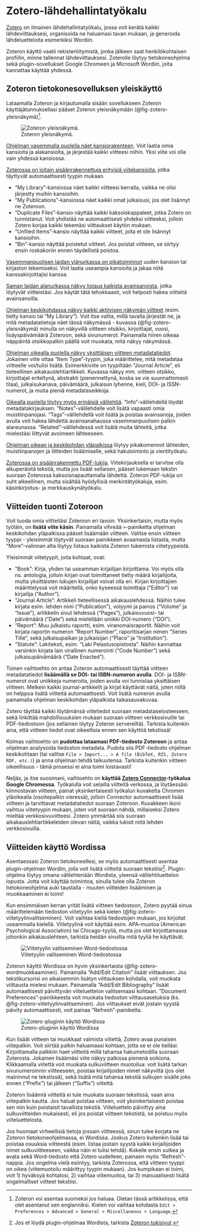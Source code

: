 # Zotero-lähdehallintatyökalu

[Zotero](https://www.zotero.org/) on ilmainen lähdehallintatyökalu, jossa voit kerätä kaikki lähdeviittauksesi, organisoida ne haluamasi tavan mukaan, ja generoida lähdeluetteloita esimerkiksi Wordiin.

Zoteron käyttö vaatii rekisteröitymistä, jonka jälkeen saat henkilökohtaisen profiilin, minne tallennat lähdeviittauksesi. Zoterolle löytyy tietokoneohjelma sekä plugin-sovellukset Google Chromeen ja Microsoft Wordiin, joita kannattaa käyttää yhdessä.

## Zoteron tietokonesovelluksen yleiskäyttö

Lataamalla Zoteron ja kirjautumalla sisään sovellukseen Zoteron käyttäjätunnuksellasi pääset Zoteron yleisnäkymään (@fig-zotero-yleisnäkymä)[^zotero-1].

[^zotero-1]: Zoteron voi asentaa suomeksi jos haluaa. Oletan tässä artikkelissa, että olet asentanut sen englanniksi. Kielen voi vaihtaa kohdasta `Edit > Preferences > Advanced > General > Miscellaneous > Language`.

![Zoteron yleisnäkymä.](pics/zotero_yleisnäkymä.png){#fig-zotero-yleisnäkymä fig-alt="Kuvakaappaus Zoteron tietokoneohjelman yleisnäkymästä. Kuvassa vasemmalla laidalla on suuri kansiorakenne, keskellä on useita viittauksia, ja oikealla näkyy yhden esimerkkiviittauksen metadatatiedot."}

[Ohjelman vasemmalla puolella näet kansiorakenteen]{.underline}. Voit laatia omia kansioita ja alakansioita, ja järjestää kaikki viitteesi niihin. Yksi viite voi olla vain yhdessä kansiossa.

[Zoterossa on joitain sisäänrakennettuja erityisiä viitekansioita]{.underline}, jotka täyttyvät automaattisesti tyypin mukaan.

-   "My Library"-kansiossa näet kaikki viitteesi kerralla, vaikka ne olisi järjestty muihin kansioihin.
-   "My Publications"-kansiossa näet kaikki omat julkaisusi, jos olet lisännyt ne Zoteroon.
-   "Duplicate Files"-kansio näyttää kaikki kaksoiskappaleet, jotka Zotero on tunnistanut. Voit yhdistää ne automaattisesti yhdeksi viitteeksi, jolloin Zotero korjaa kaikki tekemäsi viittaukset käytön mukaan.
-   "Unfiled Items"-kansio näyttää kaikki viitteet, joita et ole lisännyt kansioihin.
-   "Bin"-kansio näyttää poistetut viitteet. Jos poistat viitteen, se siirtyy ensin roskakoriin ennen täydellistä poistoa.

[Vasemmanpuolisen laidan ylänurkassa on pikatoiminnot]{.underline} uuden kansion tai kirjaston tekemiseksi. Voit laatia useampia kansioita ja jakaa niitä kanssakirjoittajisi kanssa.

[Saman laidan alanurkassa näkyy listaus kaikista avainsanoista]{.underline}, jotka löytyvät viitteistäsi. Jos käytät tätä tehokkaasti, voit helposti hakea viitteitä avainsanoilla.

[Ohjelman keskikohdassa näkyy kaikki aktiivisen näkymän viitteet]{.underline} (esim. tietty kansio tai "My Library"). Voit itse valita, millä tavalla järjestät ne, ja mitä metadatatietoja näet tässä näkymässä - kuvassa (@fig-zotero-yleisnäkymä) minulla on näkyvillä viitteen otsikko, kirjoittajat, vuosi, lisäyspäivämäärä Zoteroon, sekä sivunumerot. Painamalla hiiren oikeaa näppäintä otsikkopalkin päällä voit muokata, mitä näkyy näkymässä.

[Ohjelman oikealla puolella näkyy yksittäisen viitteen metadatatiedot]{.underline}. Jokainen viite ottaa "Item Type"-tyypin, joka määrittelee, mitä metadataa viitteelle voi/tulisi lisätä. Esimerkkiviite on tyypiltään "Journal Article", eli tieteellinen aikakauslehtiartikkeli. Kuvassa näkyy mm. viitteen otsikko, kirjoittajat eriteltynä, abstrakti (pienennettynä, koska se vie suunnattomasti tilaa), julkaisukanava, päivämäärä, julkaisun lyhenne, kieli, DOI- ja ISSN-numerot, ja muita pieniä metadataseikkoja.

[Oikealla puolella löytyy myös erinäisiä välilehtiä]{.underline}. "Info"-välilehdellä löydät metadatakirjauksen. "Notes"-välilehdelle voit lisätä vapaasti omia muistiinpanojasi. "Tags"-välilehdellä voit lisätä ja poistaa avainsanoja, joiden avulla voit hakea lähdettä avainsanahaussa vasemmanpuolisen palkin alareunassa. "Related"-välilehdessä voit lisätä muita lähteitä, jotka mielestäsi liittyvät avoimeen lähteeseen.

[Ohjelman oikean ja keskikohdan yläpalkissa]{.underline} löytyy pikakomennot lähteiden, muistiinpanojen ja liitteiden lisäämiselle, sekä hakutoiminto ja vientityökalu.

[Zoterossa on sisäänrakennettu PDF-lukija]{.underline}. Viitekirjauksella ei tarvitse olla alkuperäistä tekstiä, mutta jos lisäät sellaisen, pääset lukemaan tekstin suoraan Zoterossa kaksoisnapauttamalla lähdettä. Zoteron PDF-lukija on suht alkeellinen, mutta sisältää hyödyllisiä merkintätyökaluja, esim. käsinkirjoitus- ja merkkauskynätyökalu.

## Viitteiden tuonti Zoteroon

Voit tuoda omia viitteitäsi Zoteroon eri tavoin. Yksinkertaisin, mutta myös työläin, on **lisätä viite käsin**. Painamalla vihreää `+`-painiketta ohjelman keskikohdan yläpalkissa pääset lisäämään viitteen. Valitse ensin viitteen tyyppi - yleisimmät löytyvät suoraan painikkeen avaamasta listasta, mutta "More"-valinnan alta löytyy listaus kaikista Zoteron tukemista viitetyypeistä.

Yleisimmät viitetyypit, joita kohtaat, ovat:

-   "Book": Kirja, yhden tai useamman kirjailijan kirjoittama. Voi myös olla ns. antologia, jolloin kirjan ovat toimittaneet tietty määrä kirjailijoita, mutta yksittäisten lukujen kirjailijat voivat olla eri. Kirjan kirjoittajien määrittelyssä voit määritellä, onko kyseessä toimittaja ("Editor") vai kirjailija ("Author").
-   "Journal Article": Artikkeli tieteellisessä aikakauslehdessä. Näihin tulee kirjata esim. lehden nimi ("Publication"), volyymi ja painos ("Volume" ja "Issue"), artikkelin sivut lehdessä ("Pages"), julkaisuvuosi- tai päivämäärä ("Date") sekä mielellään uniikki DOI-numero ("DOI").
-   "Report": Muu julkaistu raportti, esim. viranomaisraportit. Näihin voit kirjata raportin numeron "Report Number", raporttisarjan nimen "Series Title", sekä julkaisupaikan ja julkaisijan ("Place" ja "Institution").
-   "Statute": Lakiteksti, esim. "Laki Pelastusopistosta". Näihin kannattaa varsinkin kirjata lain virallinen numerointi ("Code Number") sekä julkaisupäivämäärä ("Date Enacted").

Toinen vaihtoehto on antaa Zoteron automaattisesti täyttää viitteen metadatatiedot **lisäämällä se DOI- tai ISBN-numeron avulla**. DOI- ja ISBN-numerot ovat uniikkeja numeroita, joiden avulla voi tunnistaa yksittäisen viitteen. Melkein kaikki journal-artikkelit ja kirjat käyttävät näitä, joten niillä on helppoa lisätä viitteitä automaattisesti. Voit lisätä numeron avulla painamalla ohjelman keskikohdan yläpalkista taikasauvakuvaa.

Zotero täyttää kaikki löytämänsä viitetiedot suoraan metadataselosteeseen, sekä linkittää mahdollisuuksien mukaan suoraan viitteen verkkosivuille tai PDF-tiedostoon (jos sellainen löytyy Zoteron servereiltä). Tarkista kuitenkin aina, että viitteen tiedot ovat oikeellisia ennen sen käyttöä tekstissä!

Kolmas vaihtoehto on **pudottaa lataamasi PDF-tiedosto Zoteroon** ja antaa ohjelman analysoida tiedoston metadata. Pudota siis PDF-tiedosto ohjelman keskikohtaan (tai valitse `File > Import... > A file (BibTeX, RIS, Zotero RDF, etc.)`) ja anna ohjelman tehdä taikuutensa. Tarkista kuitenkin viitteen oikeellisuus - tämä prosessi ei aina toimi loistavasti!

Neljäs, ja itse suosimani, vaihtoehto on **käyttää [Zotero Connector](https://chrome.google.com/webstore/detail/zotero-connector/ekhagklcjbdpajgpjgmbionohlpdbjgc)-työkalua Google Chromessa**. Työkalulla voit selailla viitteitä verkossa, ja löytäessäsi kiinnostavan viitteen, painat yksinkertaisesti työkalun kuvaketta Chromen yläoikealla (osoitepalkin vieressä), jolloin Connector automaattisesti lisää viitteen ja tarvittavat metadatatiedot suoraan Zoteroon. Kuvakkeen ikoni vaihtuu viitetyypin mukaan, joten voit suoraan nähdä, millaiseksi Zotero mieltää verkkosivuviitteesi. Zotero ymmärtää siis suoraan aikakauslehtiartikkeleiden olevan näitä, vaikka lukisit niitä lehden verkkosivuilla.

## Viitteiden käyttö Wordissa

Asentaessasi Zoteron tietokoneellesi, se myös automaattisesti asentaa plugin-ohjelman Wordiin, jolla voit lisätä viitteitä suoraan tekstiisi[^zotero-2]. Plugin-ohjelma löytyy omana välilehtenään Wordista, yleensä välilehtiluettelon lopusta. Jotta voit käyttää toimintoa, sinulla tulee olla Zoteron tietokoneohjelma auki taustalla - muuten viitteiden lisääminen ja muokkaaminen ei toimi!

[^zotero-2]: Jos et löydä plugin-ohjelmaa Wordista, tarkista [Zoteron tukisivut](https://www.zotero.org/support/word_processor_plugin_installation).

Kun ensimmäisen kerran yrität lisätä viitteen tiedostoon, Zotero pyytää sinua määrittelemään tiedoston viitetyylin sekä kielen (@fig-zotero-viitetyylinvalitseminen). Voit vaihtaa kieliä tiedostojen mukaan, jos kirjoitat useammalla kielellä. Viitetyylinä voit käyttää esim. APA-muotoa (American Psychological Association) tai Chicago-tyyliä, mutta jos olet kirjoittamassa johonkin aikakauslehteen, tarkista heidän sivuilta mitä tyyliä he käyttävät.

![Viitetyylin valitseminen Word-tiedostossa](pics/zotero_viitetyylinvalitseminen.png){#fig-zotero-viitetyylinvalitseminen fig-alt="Kuvakaappaus Zoteron viitetyylin valitsemisen ikkunasta. Valittuna viitetyylinä on APA-muoto, ja kielenä on englanti."}

Zoteron käyttö Wordissa on hyvin yksinkertaista (@fig-zotero-wordmuokkaaminen). Painamalla "Add/Edit Citation" lisäät viittauksen. Jos tekstikursorisi on aikaisemmin lisätyn viittauksen kohdalla, voit muokata viittausta mielesi mukaan. Painamalla "Add/Edit Bibliography" lisäät automaattisesti päivittyvän viiteluettelon valitsemaasi kohtaan. "Document Preferences"-painikkeesta voit muokata tiedoston viittausasetuksia (ks. @fig-zotero-viitetyylinvalitseminen). Jos viittaukset eivät jostain syystä päivity automaattisesti, voit painaa "Refresh"-painiketta.

![Zotero-pluginin käyttö Wordissa](pics/zotero_wordmuokkaaminen.png){#fig-zotero-wordmuokkaaminen fig-alt="Kuvakaappaus Word-tiedostossa. Ohjelmassa on auki Zotero-välilehti sekä Zoteron punainen viitteiden lisäämisen palkki. Palkilla on auki viitteen muokkausikkuna. Tiedostossa on kaksi sulkuviitettä, sekä vielä tyhjä viite."}

Kun lisäät viitteen tai muokkaat valmista viitettä, Zotero avaa punaisen viitepalkin. Voit siirtää palkin haluamaasi kohtaan, jotta se ei ole tielläsi. Kirjoittamalla palkkiin haet viitteitä millä tahansa hakumetodilla suoraan Zoterosta. Jokainen lisäämäsi viite näkyy palkissa pienenä soikiona. Klikkaamalla viitettä voit muokata sulkuviitteen muotoilua: voit lisätä tarkan sivunumeroinnin viitteeseen, poistaa kirjailijoiden nimet näkyviltä (jos olet maininnut ne tekstissä), sekä lisätä mitä tahansa tekstiä sulkujen sisälle joko ennen ("Prefix") tai jälkeen ("Suffix") viitettä.

Zoteron lisäämiä viitteitä ei tule muokata suoraan tekstissä, vaan aina viitepalkin kautta. Jos haluat poistaa viitteen, voit yksinkertaisesti poistaa sen niin kuin poistaisit tavallista tekstiä. Viiteluettelo päivittyy aina sulkuviitteiden mukaisesti, eli jos poistat viitteen tekstistä, se poistuu myös viiteluettelosta.

Jos huomaat virheellisiä tietoja jossain viitteessä, sinun tulee korjata ne Zoteron tietokoneohjelmassa, ei Wordissa. Joskus Zotero kuitenkin lisää tai poistaa osuuksia viitteestä (esim. listaa jostain syystä kaikki kirjailijoiden nimet sulkuviitteeseen, vaikka näin ei tulisi tehdä). Kokeile ensin sulkea ja avata sekä Word-tiedosto että Zotero uudelleen, painaen myös "Refresh"-nappia. Jos ongelma vielä esiintyy, tarkista Zoterossa, että viitteen tyyppi on oikea (viitemuotoilu määrittyy tyypin mukaan). Jos kumpikaan ei toimi, voit 1) hyväksyä kohtalosi, 2) vaihtaa viitemuotoa, tai 3) manuaalisesti lisätä ongelmalliset viitteet tekstiisi.
